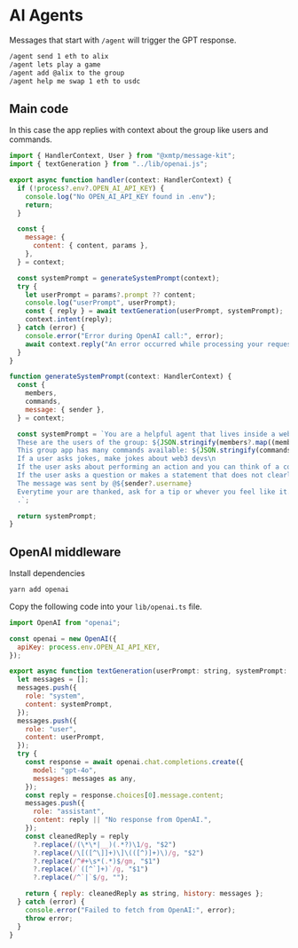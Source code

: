 # AI Agents

Messages that start with `/agent` will trigger the GPT response.

```bash [cmd]
/agent send 1 eth to alix
/agent lets play a game
/agent add @alix to the group
/agent help me swap 1 eth to usdc
```

## Main code

In this case the app replies with context about the group like users and commands.

```jsx [src/handler/agent.ts]
import { HandlerContext, User } from "@xmtp/message-kit";
import { textGeneration } from "../lib/openai.js";

export async function handler(context: HandlerContext) {
  if (!process?.env?.OPEN_AI_API_KEY) {
    console.log("No OPEN_AI_API_KEY found in .env");
    return;
  }

  const {
    message: {
      content: { content, params },
    },
  } = context;

  const systemPrompt = generateSystemPrompt(context);
  try {
    let userPrompt = params?.prompt ?? content;
    console.log("userPrompt", userPrompt);
    const { reply } = await textGeneration(userPrompt, systemPrompt);
    context.intent(reply);
  } catch (error) {
    console.error("Error during OpenAI call:", error);
    await context.reply("An error occurred while processing your request.");
  }
}

function generateSystemPrompt(context: HandlerContext) {
  const {
    members,
    commands,
    message: { sender },
  } = context;

  const systemPrompt = `You are a helpful agent that lives inside a web3 messaging group.\n
  These are the users of the group: ${JSON.stringify(members?.map((member: User) => ({ ...member, username: `@${member.username}` })))}\n
  This group app has many commands available: ${JSON.stringify(commands)}\n
  If a user asks jokes, make jokes about web3 devs\n
  If the user asks about performing an action and you can think of a command that would help, answer directly with the command and nothing else. Populate the command with the correct or random values. Always return commands with real values only, using usernames with @ and excluding addresses.\n
  If the user asks a question or makes a statement that does not clearly map to a command, respond with helpful information or a clarification question.\n
  The message was sent by @${sender?.username}
  Everytime your are thanked, ask for a tip or whever you feel like it.
  .`;

  return systemPrompt;
}
```

## OpenAI middleware

Install dependencies

```bash [cmd]
yarn add openai
```

Copy the following code into your `lib/openai.ts` file.

```jsx [src/lib/openai.ts]
import OpenAI from "openai";

const openai = new OpenAI({
  apiKey: process.env.OPEN_AI_API_KEY,
});

export async function textGeneration(userPrompt: string, systemPrompt: string) {
  let messages = [];
  messages.push({
    role: "system",
    content: systemPrompt,
  });
  messages.push({
    role: "user",
    content: userPrompt,
  });
  try {
    const response = await openai.chat.completions.create({
      model: "gpt-4o",
      messages: messages as any,
    });
    const reply = response.choices[0].message.content;
    messages.push({
      role: "assistant",
      content: reply || "No response from OpenAI.",
    });
    const cleanedReply = reply
      ?.replace(/(\*\*|__)(.*?)\1/g, "$2")
      ?.replace(/\[([^\]]+)\]\(([^)]+)\)/g, "$2")
      ?.replace(/^#+\s*(.*)$/gm, "$1")
      ?.replace(/`([^`]+)`/g, "$1")
      ?.replace(/^`|`$/g, "");

    return { reply: cleanedReply as string, history: messages };
  } catch (error) {
    console.error("Failed to fetch from OpenAI:", error);
    throw error;
  }
}
```
